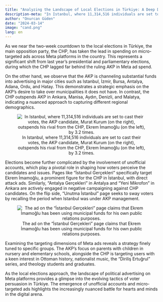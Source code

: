 ```yaml
---
title: "Analyzing the Landscape of Local Elections in Türkiye: A Deep Dive into Micro-Targeted Advertising on Meta"
description-meta: "In Istanbul, where 11,314,516 individuals are set to cast their votes, the AKP candidate, Murat Kurum (on the right), outspends his rival from the CHP, Ekrem İmamoğlu (on the left), by 3.2 times."
author: "Onurcan Güden"
date: "2024-03-14"
image: "cand.png"
lang: en
---
```


As we near the two-week countdown to the local elections in Türkiye, the main opposition party, the CHP, has taken the lead in spending on micro-targeted ads across Meta platforms in the country. This represents a significant shift from last year's presidential and parliamentary elections, during which the CHP lagged far behind the ruling AKP in Meta ad spend.

On the other hand, we observe that the AKP is channeling substantial funds into advertising in major cities such as Istanbul, İzmir, Bursa, Antalya, Adana, Ordu, and Hatay. This demonstrates a strategic emphasis on the AKP’s desire to take over municipalities it does not have. In contrast, the CHP outspends AKP in Ankara, Manisa, Aydın, Denizli, and Malatya, indicating a nuanced approach to capturing different regional demographics.

<center>

![In Istanbul, where 11,314,516 individuals are set to cast their votes, the AKP candidate, Murat Kurum (on the right), outspends his rival from the CHP, Ekrem İmamoğlu (on the left), by 3.2 times.](cand.png)


</center>

Elections become further complicated by the involvement of unofficial accounts, which play a pivotal role in shaping how voters perceive the candidates and issues. Pages like “İstanbul Gerçekleri” specifically target Ekrem İmamoğlu, a prominent figure for the CHP in İstanbul, with direct attack ads. Similarly, “Antalya Gerçekleri” in Antalya and “Yeni Mikrofon” in Ankara are actively engaged in negative campaigning against CHP candidates. On the flip side, “Unutma İstanbul” page seeks to sway voters by recalling the period when Istanbul was under AKP management.

<center>

![The ad on the "İstanbul Gerçekleri" page claims that Ekrem İmamoğlu has been using municipal funds for his own public relations purposes.](blog1.png)


</center>

Examining the targeting dimensions of Meta ads reveals a strategy finely tuned to specific groups. The AKP’s focus on parents with children in nursery and elementary schools, alongside the CHP is targeting users with a keen interest in Ottoman history, nationalist music, the “Diriliş Ertuğrul” series, and theology students and graduates.

As the local elections approach, the landscape of political advertising on Meta platforms provides a glimpse into the evolving tactics of voter persuasion in Türkiye. The emergence of unofficial accounts and micro-targeted ads highlights the increasingly nuanced battle for hearts and minds in the digital arena.
